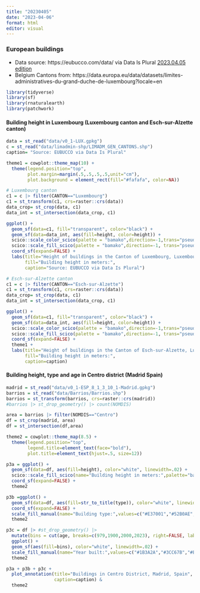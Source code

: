 ```yaml
---
title: "20230405"
date: "2023-04-06"
format: html
editor: visual
---
```


### European buildings
* Data source: https://eubucco.com/data/ via Data Is Plural [2023.04.05 edition](https://www.data-is-plural.com/)
* Belgium Cantons from: https://data.europa.eu/data/datasets/limites-administratives-du-grand-duche-de-luxembourg?locale=en

```r
library(tidyverse)
library(sf)
library(rnaturalearth)
library(patchwork)
```

#### Building height in Luxembourg (Luxembourg canton and Esch-sur-Alzette canton)
```r
data = st_read("data/v0_1-LUX.gpkg")
c = st_read("data/limadmin-shp/LIMADM_GEN_CANTONS.shp") 
caption= "Source: EUBUCCO via Data Is Plural"
```

```r
theme1 = cowplot::theme_map(10) +
  theme(legend.position="top",
        plot.margin=margin(.5,.5,.5,.5,unit="cm"),
        plot.background = element_rect(fill="#fafafa", color=NA))
```

```r
# Luxembourg canton
c1 = c |> filter(CANTON=="Luxembourg")
c1 = st_transform(c1, crs=raster::crs(data))
data_crop= st_crop(data, c1) 
data_int = st_intersection(data_crop, c1)

ggplot() +
  geom_sf(data=c1, fill="transparent", color="black") +
  geom_sf(data=data_int, aes(fill=height, color=height)) +
  scico::scale_color_scico(palette = "bamako",direction=-1,trans="pseudo_log", breaks=c(10,20,40,80), guide="none") +
  scico::scale_fill_scico(palette = "bamako",direction=-1, trans="pseudo_log",breaks=c(10,20,40,80), guide=guide_colorbar(title.position = "top", barheight = unit(.5,"lines"), barwidth = unit(10,"lines"))) +
  coord_sf(expand=FALSE) +
  labs(title="Height of buildings in the Canton of Luxembourg, Luxembourg",
       fill="Building height in meters:",
       caption="Source: EUBUCCO via Data Is Plural")
```

```r
# Esch-sur-Alzette canton
c1 = c |> filter(CANTON=="Esch-sur-Alzette")
c1 = st_transform(c1, crs=raster::crs(data))
data_crop= st_crop(data, c1) 
data_int = st_intersection(data_crop, c1)

ggplot() +
  geom_sf(data=c1, fill="transparent", color="black") +
  geom_sf(data=data_int, aes(fill=height, color=height)) +
  scico::scale_color_scico(palette = "bamako",direction=-1,trans="pseudo_log", breaks=c(10,20,40,80),guide="none") +
  scico::scale_fill_scico(palette = "bamako",direction=-1, trans="pseudo_log",breaks=c(10,20,40,80), guide=guide_colorbar(title.position = "top", barheight = unit(.5,"lines"), barwidth = unit(10,"lines"))) +
  coord_sf(expand=FALSE) +
  theme1 +
  labs(title="Height of buildings in the Canton of Esch-sur-Alzette, Luxembourg",
       fill="Building height in meters:",
       caption=caption)
```

#### Building height, type and age in Centro district (Madrid Spain)

```r
madrid = st_read("data/v0_1-ESP_8_1_3_10_1-Madrid.gpkg")
barrios = st_read("data/Barrios/Barrios.shp")
barrios = st_transform(barrios, crs=raster::crs(madrid))
#barrios |> st_drop_geometry() |> count(NOMDIS)
```

```r
area = barrios |> filter(NOMDIS=="Centro")
df = st_crop(madrid, area)
df = st_intersection(df,area)
```

```r
theme2 = cowplot::theme_map(8.5) +
  theme(legend.position="top",
        legend.title=element_text(face="bold"),
        plot.title=element_text(hjust=.5, size=12))
```

```r
p3a = ggplot() +
  geom_sf(data=df, aes(fill=height), color="white", linewidth=.02) +
  scico::scale_fill_scico(name="Building height in meters:",palette="bamako", direction=-1,guide=guide_colorbar(title.position = "top", barheight = unit(.4,"lines"), barwidth = unit(10,"lines"))) +
  coord_sf(expand=FALSE) +
  theme2

p3b =ggplot() +
  geom_sf(data=df, aes(fill=str_to_title(type)), color="white", linewidth=.02) +
  coord_sf(expand=FALSE) +
  scale_fill_manual(name="Building type:",values=c("#E37001","#52B0AE","#88837D"), guide=guide_legend(title.position="top")) +
  theme2

p3c = df |> #st_drop_geometry() |>
  mutate(bins = cut(age, breaks=c(979,1900,2000,2023), right=FALSE, labels=c("Before 1900 (979-1898)","1900-1999","2000 and after"), ordered_result=TRUE)) |>
  ggplot() +
  geom_sf(aes(fill=bins), color="white", linewidth=.02) +
  scale_fill_manual(name="Year built:",values=c("#1B3A2A","#3CC67B","#EBCA97"),na.value="#808080", guide=guide_legend(title.position = "top")) +
  theme2
```

```r
p3a + p3b + p3c +
  plot_annotation(title="Buildings in Centro District, Madrid, Spain",
                  caption=caption) &
  theme2
```





